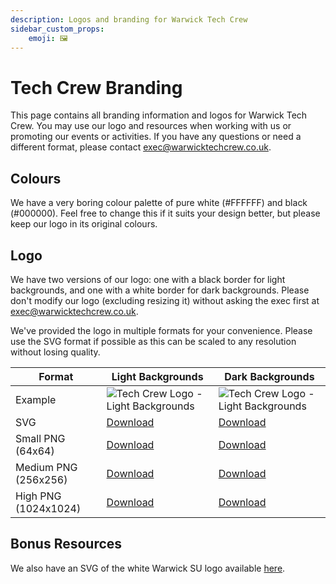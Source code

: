 ```yaml
---
description: Logos and branding for Warwick Tech Crew
sidebar_custom_props:
    emoji: 🖼️
---
```

# Tech Crew Branding

This page contains all branding information and logos for Warwick Tech Crew. You may use our logo and resources when
working with us or promoting our events or activities. If you have any questions or need a different format, please
contact exec@warwicktechcrew.co.uk.

## Colours
We have a very boring colour palette of pure white (#FFFFFF) and black (#000000). Feel free to change this if it suits
your design better, but please keep our logo in its original colours.

## Logo

We have two versions of our logo: one with a black border for light backgrounds, and one with a white border for
dark backgrounds. Please don't modify our logo (excluding resizing it) without asking the exec first at
exec@warwicktechcrew.co.uk.

We've provided the logo in multiple formats for your convenience. Please use the SVG format if possible as this can
be scaled to any resolution without losing quality.

| Format               | Light Backgrounds                                                  | Dark Backgrounds                                                  |
|----------------------|--------------------------------------------------------------------|-------------------------------------------------------------------|
| Example              | ![Tech Crew Logo - Light Backgrounds](./light-logo-preview.jpg)    | ![Tech Crew Logo - Light Backgrounds](./dark-logo-preview.jpg)    |
| SVG                  | [Download](https://www.warwicktechcrew.co.uk/logo-light.svg)       | [Download](https://www.warwicktechcrew.co.uk/logo-dark.svg)       |
| Small PNG (64x64)    | [Download](https://www.warwicktechcrew.co.uk/logo-light-small.png) | [Download](https://www.warwicktechcrew.co.uk/logo-dark-small.png) |
| Medium PNG (256x256) | [Download](https://www.warwicktechcrew.co.uk/logo-light.png)       | [Download](https://www.warwicktechcrew.co.uk/logo-dark.png)       |
| High PNG (1024x1024) | [Download](https://www.warwicktechcrew.co.uk/logo-light-high.png)  | [Download](https://www.warwicktechcrew.co.uk/logo-dark-high.png)  |

## Bonus Resources

We also have an SVG of the white Warwick SU logo available
[here](https://www.warwicktechcrew.co.uk/icons/warwick-su.svg).